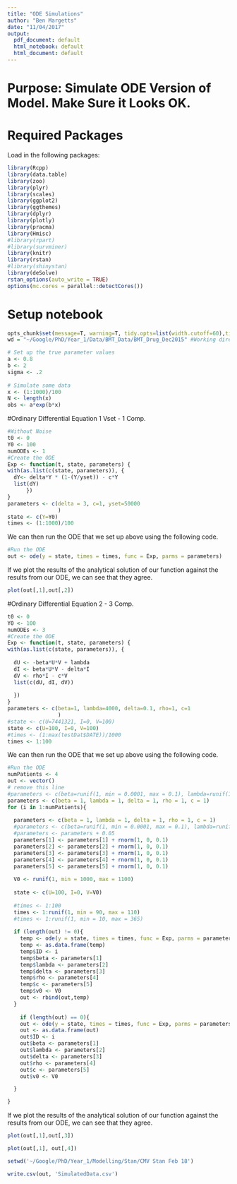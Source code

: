 ```yaml
---
title: "ODE Simulations"
author: "Ben Margetts"
date: "11/04/2017"
output:
  pdf_document: default
  html_notebook: default
  html_document: default
---
```


# Purpose: Simulate ODE Version of Model. Make Sure it Looks OK.

# Required Packages

Load in the following packages:

```r
library(Rcpp)
library(data.table)
library(zoo)
library(plyr)
library(scales)
library(ggplot2)
library(ggthemes)
library(dplyr)
library(plotly)
library(pracma)
library(Hmisc)
#library(rpart)
#library(survminer)
library(knitr)
library(rstan)
#library(shinystan)
library(deSolve)
rstan_options(auto_write = TRUE)
options(mc.cores = parallel::detectCores())
```

# Setup notebook

```r
opts_chunk$set(message=T, warning=T, tidy.opts=list(width.cutoff=60),tidy=F)
wd = "~/Google/PhD/Year_1/Data/BMT_Data/BMT_Drug_Dec2015" #Working directory variable
```

```r
# Set up the true parameter values
a <- 0.8
b <- 2
sigma <- .2
     
# Simulate some data
x <- (1:1000)/100
N <- length(x)
obs <- a*exp(b*x)
```


#Ordinary Differential Equation 1 Vset - 1 Comp.

```r
#Without Noise
t0 <- 0
Y0 <- 100
numODEs <- 1
#Create the ODE
Exp <- function(t, state, parameters) {
with(as.list(c(state, parameters)), { 
  dY<- delta*Y * (1-(Y/yset)) - c*Y
  list(dY)
      })
}
parameters <- c(delta = 3, c=1, yset=50000
                )
state <- c(Y=Y0)
times <- (1:1000)/100
```

We can then run the ODE that we set up above using the following code.

```r
#Run the ODE
out <- ode(y = state, times = times, func = Exp, parms = parameters)
```

If we plot the results of the analytical solution of our function against the results from our ODE, we can see that they agree.

```r
plot(out[,1],out[,2])
```


#Ordinary Differential Equation 2 - 3 Comp.


```r
t0 <- 0
Y0 <- 100
numODEs <- 3
#Create the ODE
Exp <- function(t, state, parameters) {
with(as.list(c(state, parameters)), {
  
  dU <- -beta*U*V + lambda
  dI <- beta*U*V - delta*I
  dV <- rho*I - c*V
  list(c(dU, dI, dV))
      
  })
}
parameters <- c(beta=1, lambda=4000, delta=0.1, rho=1, c=1 
                )
#state <- c(U=7441321, I=0, V=100)
state <- c(U=100, I=0, V=100)
#times <- (1:max(testDat$DATE))/1000
times <- 1:100
```

We can then run the ODE that we set up above using the following code.

```r
#Run the ODE
numPatients <- 4
out <- vector()
# remove this line
#parameters <- c(beta=runif(1, min = 0.0001, max = 0.1), lambda=runif(1), delta=runif(1), rho=runif(1), c=runif(1))
parameters <- c(beta = 1, lambda = 1, delta = 1, rho = 1, c = 1)
for (i in 1:numPatients){
  
  parameters <- c(beta = 1, lambda = 1, delta = 1, rho = 1, c = 1)
  #parameters <- c(beta=runif(1, min = 0.0001, max = 0.1), lambda=runif(1), delta=runif(1), rho=runif(1), c=runif(1))
  #parameters <- parameters + 0.05
  parameters[1] <- parameters[1] + rnorm(1, 0, 0.1)
  parameters[2] <- parameters[2] + rnorm(1, 0, 0.1)
  parameters[3] <- parameters[3] + rnorm(1, 0, 0.1)
  parameters[4] <- parameters[4] + rnorm(1, 0, 0.1)
  parameters[5] <- parameters[5] + rnorm(1, 0, 0.1)
  
  V0 <- runif(1, min = 1000, max = 1100)
  
  state <- c(U=100, I=0, V=V0)
  
  #times <- 1:100
  times <- 1:runif(1, min = 90, max = 110)
  #times <- 1:runif(1, min = 10, max = 365)
  
  if (length(out) != 0){
    temp <- ode(y = state, times = times, func = Exp, parms = parameters)
    temp <- as.data.frame(temp)
    temp$ID <- i
    temp$beta <- parameters[1]
    temp$lambda <- parameters[2]
    temp$delta <- parameters[3]
    temp$rho <- parameters[4]
    temp$c <- parameters[5]
    temp$v0 <- V0
    out <- rbind(out,temp)
  }
  
    if (length(out) == 0){
    out <- ode(y = state, times = times, func = Exp, parms = parameters)
    out <- as.data.frame(out)
    out$ID <- i
    out$beta <- parameters[1]
    out$lambda <- parameters[2]
    out$delta <- parameters[3]
    out$rho <- parameters[4]
    out$c <- parameters[5]
    out$v0 <- V0

  }

}
```

If we plot the results of the analytical solution of our function against the results from our ODE, we can see that they agree.

```r
plot(out[,1],out[,3])
```

```r
plot(out[,1], out[,4])
```

```r
setwd('~/Google/PhD/Year_1/Modelling/Stan/CMV Stan Feb 18')

write.csv(out, 'SimulatedData.csv')
```

